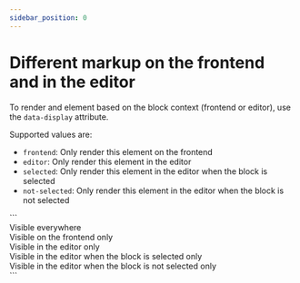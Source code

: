 ```yaml
---
sidebar_position: 0
---
```



# Different markup on the frontend and in the editor

To render and element based on the block context (frontend or editor), use the `data-display` attribute.

Supported values are:

- `frontend`: Only render this element on the frontend
- `editor`: Only render this element in the editor
- `selected`: Only render this element in the editor when the block is selected
- `not-selected`: Only render this element in the editor when the block is not selected

<CodeExample filenmae="block-with-styles.html">
  ```
  <section>
    <div>Visible everywhere</div>
    <div data-display="frontend">Visible on the frontend only</div>
    <div data-display="editor">Visible in the editor only</div>
    <div data-display="selected">
      Visible in the editor when the block is selected only
    </div>
    <div data-display="not-selected">
      Visible in the editor when the block is not selected only
    </div>
  </section>
  ```
</CodeExample>
